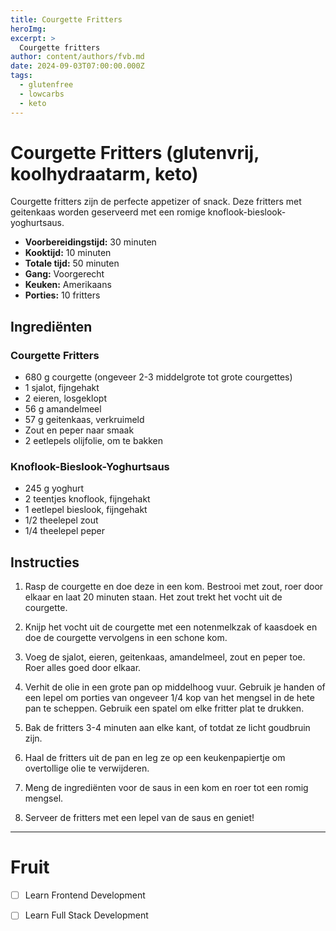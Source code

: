```yaml
---
title: Courgette Fritters
heroImg: 
excerpt: >
  Courgette fritters
author: content/authors/fvb.md
date: 2024-09-03T07:00:00.000Z
tags:
  - glutenfree
  - lowcarbs
  - keto
---
```

# Courgette Fritters (glutenvrij, koolhydraatarm, keto)

Courgette fritters zijn de perfecte appetizer of snack. Deze fritters met geitenkaas worden geserveerd met een romige knoflook-bieslook-yoghurtsaus.

- **Voorbereidingstijd:** 30 minuten  
- **Kooktijd:** 10 minuten  
- **Totale tijd:** 50 minuten  
- **Gang:** Voorgerecht  
- **Keuken:** Amerikaans  
- **Porties:** 10 fritters  

## Ingrediënten

### Courgette Fritters
- 680 g courgette (ongeveer 2-3 middelgrote tot grote courgettes)
- 1 sjalot, fijngehakt
- 2 eieren, losgeklopt
- 56 g amandelmeel
- 57 g geitenkaas, verkruimeld
- Zout en peper naar smaak
- 2 eetlepels olijfolie, om te bakken

### Knoflook-Bieslook-Yoghurtsaus
- 245 g yoghurt
- 2 teentjes knoflook, fijngehakt
- 1 eetlepel bieslook, fijngehakt
- 1/2 theelepel zout
- 1/4 theelepel peper

## Instructies

1. Rasp de courgette en doe deze in een kom. Bestrooi met zout, roer door elkaar en laat 20 minuten staan. Het zout trekt het vocht uit de courgette.
   
2. Knijp het vocht uit de courgette met een notenmelkzak of kaasdoek en doe de courgette vervolgens in een schone kom.

3. Voeg de sjalot, eieren, geitenkaas, amandelmeel, zout en peper toe. Roer alles goed door elkaar.

4. Verhit de olie in een grote pan op middelhoog vuur. Gebruik je handen of een lepel om porties van ongeveer 1/4 kop van het mengsel in de hete pan te scheppen. Gebruik een spatel om elke fritter plat te drukken.

5. Bak de fritters 3-4 minuten aan elke kant, of totdat ze licht goudbruin zijn.

6. Haal de fritters uit de pan en leg ze op een keukenpapiertje om overtollige olie te verwijderen.

7. Meng de ingrediënten voor de saus in een kom en roer tot een romig mengsel.

8. Serveer de fritters met een lepel van de saus en geniet!

---

# Fruit
- [ ] Learn Frontend Development
- [ ] Learn Full Stack Development


